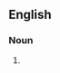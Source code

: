 {{also|anapaests|Anapästs}}

==English==

===Noun===
{{head|en|noun plural form}}

# {{plural of|anapæst|lang=en}}